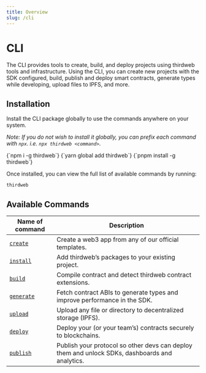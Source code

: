 ```yaml
---
title: Overview
slug: /cli
---
```



# CLI

The CLI provides tools to create, build, and deploy projects using thirdweb tools and infrastructure. Using the CLI, you can
create new projects with the SDK configured, build, publish and deploy smart contracts, generate types while developing, upload files to IPFS, and more.

<OpenSourceInfo
  repoName="CLI"
  repoUrl="https://github.com/thirdweb-dev/js/tree/main/packages/cli"
  isLibrary={false}
/>

## Installation

Install the CLI package globally to use the commands anywhere on your system.

_Note: If you do not wish to install it globally, you can prefix each command with `npx`. i.e. `npx thirdweb <command>`_.

<Tabs>
  <TabItem value="npm" label="npm" default>
    <CodeBlock language="bash">{`npm i -g thirdweb`}</CodeBlock>
  </TabItem>
  <TabItem value="yarn" label="yarn">
    <CodeBlock language="bash">{`yarn global add thirdweb`}</CodeBlock>
  </TabItem>
  <TabItem value="pnpm" label="pnpm">
    <CodeBlock language="bash">{`pnpm install -g thirdweb`}</CodeBlock>
  </TabItem>
</Tabs>

Once installed, you can view the full list of available commands by running:

```bash
thirdweb
```

## Available Commands

| Name of command             | Description                                                                                    |
| --------------------------- | ---------------------------------------------------------------------------------------------- |
| [`create`](/cli/create)     | Create a web3 app from any of our official templates.                                          |
| [`install`](/cli/install)   | Add thirdweb&rsquo;s packages to your existing project.                                        |
| [`build`](/cli/build)       | Compile contract and detect thirdweb contract extensions.                                      |
| [`generate`](/cli/generate) | Fetch contract ABIs to generate types and improve performance in the SDK.                      |
| [`upload`](/cli/upload)     | Upload any file or directory to decentralized storage (IPFS).                                  |
| [`deploy`](/deploy)         | Deploy your (or your team&rsquo;s) contracts securely to blockchains.                          |
| [`publish`](/publish)       | Publish your protocol so other devs can deploy them and unlock SDKs, dashboards and analytics. |
